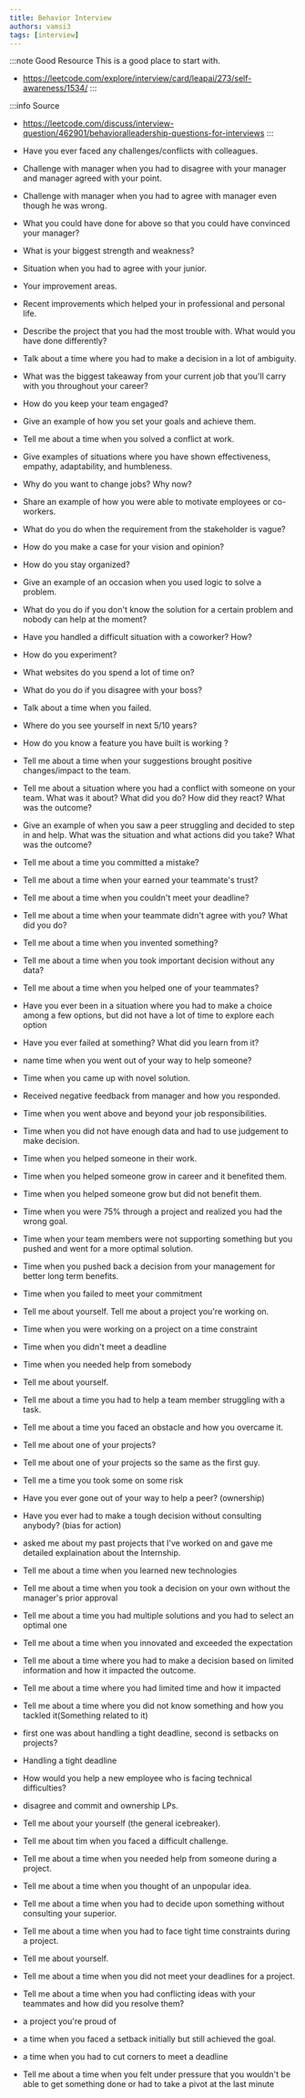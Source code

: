 ```yaml
---
title: Behavior Interview
authors: vamsi3
tags: [interview]
---
```



:::note Good Resource
This is a good place to start with.

- https://leetcode.com/explore/interview/card/leapai/273/self-awareness/1534/
:::

:::info Source
- https://leetcode.com/discuss/interview-question/462901/behavioralleadership-questions-for-interviews
:::

<!--truncate-->

- Have you ever faced any challenges/conflicts with colleagues.
- Challenge with manager when you had to disagree with your manager and manager agreed with your point.
- Challenge with manager when you had to agree with manager even though he was wrong.
- What you could have done for above so that you could have convinced your manager?
- What is your biggest strength and weakness?
- Situation when you had to agree with your junior.
- Your improvement areas.
- Recent improvements which helped your in professional and personal life.
- Describe the project that you had the most trouble with. What would you have done differently?​
- Talk about a time where you had to make a decision in a lot of ambiguity.
- What was the biggest takeaway from your current job that you'll carry with you throughout your career?​
- How do you keep your team engaged?
- Give an example of how you set your goals and achieve them​.
- Tell me about a time when you solved a conflict at work.
- Give examples of situations where you have shown effectiveness, empathy, adaptability, and humbleness.
- Why do you want to change jobs? Why now?
- Share an example of how you were able to motivate employees or co-workers.
- What do you do when the requirement from the stakeholder is vague?
- How do you make a case for your vision and opinion?
- How do you stay organized?
- Give an example of an occasion when you used logic to solve a problem.
- What do you do if you don't know the solution for a certain problem and nobody can help at the moment?
- Have you handled a difficult situation with a coworker? How?
- How do you experiment?
- What websites do you spend a lot of time on?
- What do you do if you disagree with your boss?
- Talk about a time when you failed.
- Where do you see yourself in next 5/10 years?
- How do you know a feature you have built is working ?
- Tell me about a time when your suggestions brought positive changes/impact to the team.



- Tell me about a situation where you had a conflict with someone on your team. What was it about? What did you do? How did they react? What was the outcome?
- Give an example of when you saw a peer struggling and decided to step in and help. What was the situation and what actions did you take? What was the outcome?
- Tell me about a time you committed a mistake?
- Tell me about a time when your earned your teammate's trust?
- Tell me about a time when you couldn't meet your deadline?
- Tell me about a time when your teammate didn't agree with you? What did you do?
- Tell me about a time when you invented something?
- Tell me about a time when you took important decision without any data?
- Tell me about a time when you helped one of your teammates?
- Have you ever been in a situation where you had to make a choice among a few options, but did not have a lot of time to explore each option
- Have you ever failed at something? What did you learn from it?
- name time when you went out of your way to help someone?
- Time when you came up with novel solution.
- Received negative feedback from manager and how you responded.
- Time when you went above and beyond your job responsibilities.
- Time when you did not have enough data and had to use judgement to make decision.
- Time when you helped someone in their work.
- Time when you helped someone grow in career and it benefited them.
- Time when you helped someone grow but did not benefit them.
- Time when you were 75% through a project and realized you had the wrong goal.
- Time when your team members were not supporting something but you pushed and went for a more optimal solution.
- Time when you pushed back a decision from your management for better long term benefits.
- Time when you failed to meet your commitment
- Tell me about yourself. Tell me about a project you're working on.
- Time when you were working on a project on a time constraint
- Time when you didn't meet a deadline
- Time when you needed help from somebody
- Tell me about yourself.
- Tell me about a time you had to help a team member struggling with a task.
- Tell me about a time you faced an obstacle and how you overcame it.
- Tell me about one of your projects?
- Tell me about one of your projects so the same as the first guy.
- Tell me a time you took some on some risk
- Have you ever gone out of your way to help a peer? (ownership)
- Have you ever had to make a tough decision without consulting anybody? (bias for action)
- asked me about my past projects that I've worked on and gave me detailed explaination about the Internship.
- Tell me about a time when you learned new technologies
- Tell me about a time when you took a decision on your own without the manager's prior approval
- Tell me about a time you had multiple solutions and you had to select an optimal one
- Tell me about a time when you innovated and exceeded the expectation
- Tell me about a time where you had to make a decision based on limited information and how it impacted the outcome.
- Tell me about a time where you had limited time and how it impacted
- Tell me about a time where you did not know something and how you tackled it(Something related to it)
- first one was about handling a tight deadline, second is setbacks on projects?
- Handling a tight deadline
- How would you help a new employee who is facing technical difficulties?
- disagree and commit and ownership LPs.
- Tell me about your yourself (the general icebreaker).
- Tell me about tim when you faced a difficult challenge.
- Tell me about a time when you needed help from someone during a project.
- Tell me about a time when you thought of an unpopular idea.
- Tell me about a time when you had to decide upon something without consulting your superior.
- Tell me about a time when you had to face tight time constraints during a project.
- Tell me about yourself.
- Tell me about a time when you did not meet your deadlines for a project.
- Tell me about a time when you had conflicting ideas with your teammates and how did you resolve them?
- a project you're proud of
- a time when you faced a setback initially but still achieved the goal.
- a time when you had to cut corners to meet a deadline
- Tell me about a time when you felt under pressure that you wouldn't be able to get something done or had to take a pivot at the last minute